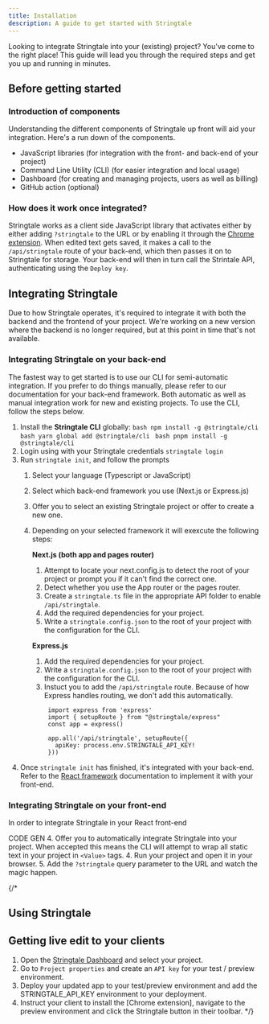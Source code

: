 ```yaml
---
title: Installation
description: A guide to get started with Stringtale
---
```



Looking to integrate Stringtale into your (existing) project? You've come to the right place! This guide will lead
you through the required steps and get you up and running in minutes.

## Before getting started

### Introduction of components
Understanding the different components of Stringtale up front will aid your integration. Here's a run down of the
components.


- JavaScript libraries (for integration with the front- and back-end of your project)
- Command Line Utility (CLI) (for easier integration and local usage)
- Dashboard (for creating and managing projects, users as well as billing)
- GitHub action (optional)

### How does it work once integrated?

Stringtale works as a client side JavaScript library that activates either by either adding `?stringtale` to the URL
or by enabling it through the [Chrome extension](/usage/browser-extension). When edited text gets saved, it makes
a call to the `/api/stringtale` route of your back-end, which then passes it on to Stringtale for storage. Your back-end
will then in turn call the Strintale API, authenticating using the `Deploy key`.

## Integrating Stringtale

Due to how Stringtale operates, it's required to integrate it with both the backend and the frontend of your project. We're
working on a new version where the backend is no longer required, but at this point in time that's not available.

### Integrating Stringtale on your back-end

The fastest way to get started is to use our CLI for semi-automatic integration. If you prefer to do things manually,
please refer to our documentation for your back-end framework. Both automatic as well as manual integration work for
new and existing projects. To use the CLI, follow the steps below.

1. Install the **Stringtale CLI** globally:
   <Tabs>
     <TabItem label="npm">
       ```bash
         npm install -g @stringtale/cli
       ```
      </TabItem>
     <TabItem label="Yarn">
       ```bash
         yarn global add @stringtale/cli
       ```
      </TabItem>
     <TabItem label="pnpm">
       ```bash
         pnpm install -g @stringtale/cli
       ```
      </TabItem>
   </Tabs>
2. Login using with your Stringtale credentials `stringtale login`
3. Run `stringtale init`, and follow the prompts
   1. Select your language (Typescript or JavaScript)
   2. Select which back-end framework you use (Next.js or Express.js)
   3. Offer you to select an existing Stringtale project or offer to create a new one.
   4. Depending on your selected framework it will exexcute the following steps:

      **Next.js (both app and pages router)**
      
      1. Attempt to locate your next.config.js to detect the root of your project or
         prompt you if it can't find the correct one.
      2. Detect whether you use the App router or the pages router.
      3. Create a `stringtale.ts` file in the appropriate API folder to enable `/api/stringtale`.
      4. Add the required dependencies for your project.
      5. Write a `stringtale.config.json` to the root of your project with the configuration for the CLI.

      **Express.js**
      1. Add the required dependencies for your project.
      2. Write a `stringtale.config.json` to the root of your project with the configuration for the CLI.
      3. Instuct you to add the `/api/stringtale` route. Because of how Express handles routing, we don't add this automatically.
         ```tsx
          import express from 'express'
          import { setupRoute } from "@stringtale/express"
          const app = express()

          app.all('/api/stringtale', setupRoute({
            apiKey: process.env.STRINGTALE_API_KEY!
          }))
         ```
  5. Once `stringtale init` has finished, it's integrated with your back-end. Refer to the [React framework]() documentation to implement it with your front-end.

### Integrating Stringtale on your front-end

In order to integrate Stringtale in your React front-end


   
CODE GEN
4. Offer you to automatically integrate Stringtale into your project. When accepted this means the CLI will
  attempt to wrap all static text in your project in `<Value>` tags.
4. Run your project and open it in your browser.
5. Add the `?stringtale` query parameter to the URL and watch the magic happen.

{/* 

## Using Stringtale

## Getting live edit to your clients

1. Open the [Stringtale Dashboard](https://stringtale.com/app/projects) and select your project.
2. Go to `Project properties` and create an `API key` for your test / preview environment.
3. Deploy your updated app to your test/preview environment and add the STRINGTALE_API_KEY environment to your deployment.
4. Instruct your client to install the [Chrome extension], navigate to the preview environment and click the Stringtale
   button in their toolbar. */}

